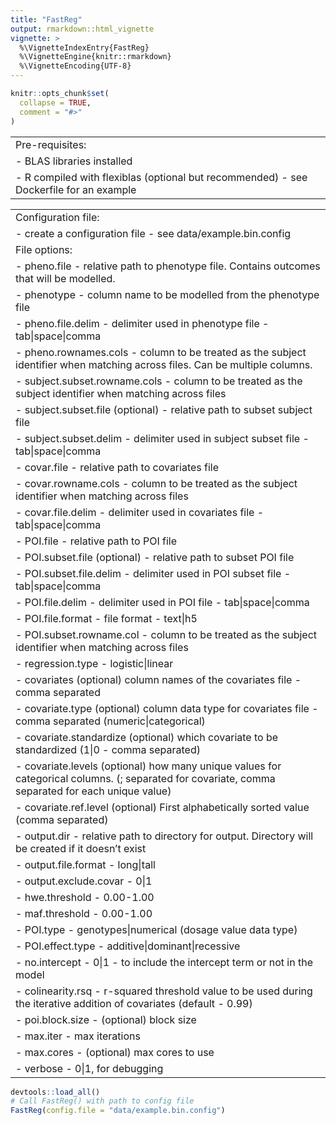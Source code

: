 ---
title: "FastReg"
output: rmarkdown::html_vignette
vignette: >
  %\VignetteIndexEntry{FastReg}
  %\VignetteEngine{knitr::rmarkdown}
  %\VignetteEncoding{UTF-8}
---

```{r, include = FALSE}
knitr::opts_chunk$set(
  collapse = TRUE,
  comment = "#>"
)
```

---
Pre-requisites: 
- BLAS libraries installed
- R compiled with flexiblas (optional but recommended) - see Dockerfile for an example
---

---
Configuration file:
- create a configuration file - see data/example.bin.config 
File options:
- pheno.file - relative path to phenotype file. Contains outcomes that will be modelled. 
- phenotype - column name to be modelled from the phenotype file
- pheno.file.delim - delimiter used in phenotype file - tab|space|comma
- pheno.rownames.cols - column to be treated as the subject identifier when matching across files. Can be multiple columns.
- subject.subset.rowname.cols - column to be treated as the subject identifier when matching across files
- subject.subset.file (optional) - relative path to subset subject file 
- subject.subset.delim - delimiter used in subject subset file - tab|space|comma
- covar.file - relative path to covariates file
- covar.rowname.cols - column to be treated as the subject identifier when matching across files
- covar.file.delim - delimiter used in covariates file - tab|space|comma
- POI.file - relative path to POI file 
- POI.subset.file (optional) - relative path to subset POI file 
- POI.subset.file.delim - delimiter used in POI subset file - tab|space|comma
- POI.file.delim - delimiter used in POI file - tab|space|comma
- POI.file.format - file format - text|h5
- POI.subset.rowname.col - column to be treated as the subject identifier when matching across files
- regression.type - logistic|linear
- covariates	(optional) column names of the covariates file - comma separated
- covariate.type	(optional) column data type for covariates file - comma separated (numeric|categorical) 
- covariate.standardize	(optional) which covariate to be standardized (1|0 - comma separated) 
- covariate.levels	(optional) how many unique values for categorical columns. (; separated for covariate, comma separated for each unique value) 
- covariate.ref.level	(optional) First alphabetically sorted value (comma separated) 
- output.dir - relative path to directory for output. Directory will be created if it doesn't exist
- output.file.format - long|tall
- output.exclude.covar - 0|1
- hwe.threshold - 0.00-1.00
- maf.threshold - 0.00-1.00
- POI.type - genotypes|numerical (dosage value data type)
- POI.effect.type - additive|dominant|recessive
- no.intercept - 0|1 - to include the intercept term or not in the model
- colinearity.rsq - r-squared threshold value to be used during the iterative addition of covariates (default - 0.99)
- poi.block.size - (optional) block size 
- max.iter - max iterations 
- max.cores - (optional) max cores to use 
- verbose - 0|1, for debugging
---

```{r setup}
devtools::load_all()
# Call FastReg() with path to config file
FastReg(config.file = "data/example.bin.config")
```

